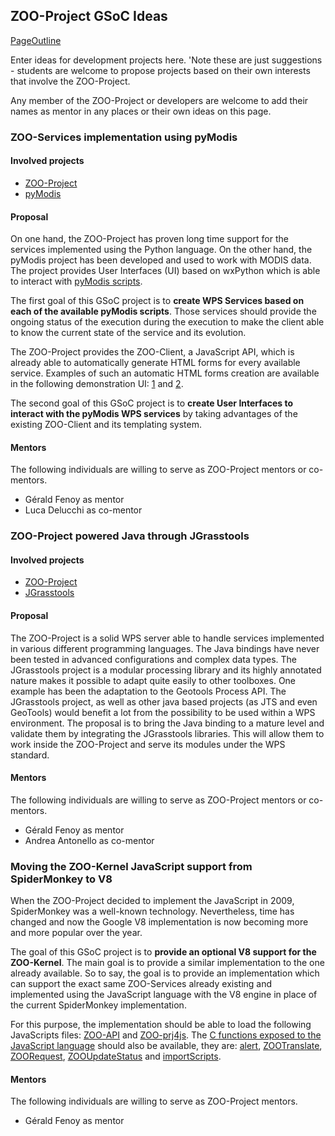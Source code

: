 
== ZOO-Project GSoC Ideas  ==

[[PageOutline]]

Enter ideas for development projects here. 'Note these are just suggestions - students are welcome to propose projects based on their own interests that involve the ZOO-Project. 

Any member of the ZOO-Project or developers are welcome to add their names as mentor in any places or their own ideas on this page.

=== ZOO-Services implementation using pyModis  ===

==== Involved projects ====

*[http://www.zoo-project.org/ ZOO-Project] 
*[http://www.pymodis.org/ pyModis]

==== Proposal ====

On one hand, the ZOO-Project has proven long time support for the services implemented using the Python language. On the other hand, the pyModis project has been developed and used to work with MODIS data. The project provides User Interfaces (UI) based on wxPython which is able to interact with [http://www.pymodis.org/scripts/software.html pyModis scripts].

The first goal of this GSoC project is to '''create WPS Services based on each of the available pyModis scripts'''. Those services should provide the ongoing status of the execution during the execution to make the client able to know the current state of the service and its evolution.

The ZOO-Project provides the ZOO-Client, a JavaScript API, which is already able to automatically generate HTML forms for every available service. Examples of such an automatic HTML forms creation are available in the following demonstration UI: [http://zoo-project.org/examples/saga-example.html 1] and [http://zoo-project.org/examples/otb-example.html 2].

The second goal of this GSoC project is to '''create User Interfaces to interact with the pyModis WPS services''' by taking advantages of the existing ZOO-Client and its templating system.

==== Mentors ====

The following individuals are willing to serve as ZOO-Project mentors or co-mentors. 

*Gérald Fenoy as mentor
*Luca Delucchi as co-mentor


=== ZOO-Project powered Java through JGrasstools  ===

==== Involved projects ====

*[http://www.zoo-project.org/ ZOO-Project] 
*[http://moovida.github.io/jgrasstools/ JGrasstools]

==== Proposal ====

The ZOO-Project is a solid WPS server able to handle services implemented in various different programming languages. The Java bindings have never been tested in advanced configurations and complex data types.
The JGrasstools project is a modular processing library and its highly annotated nature makes it possible to adapt quite easily to other toolboxes. One example has been the adaptation to the Geotools Process API. The JGrasstools project, as well as other java based projects (as JTS and even GeoTools) would benefit a lot from the possibility to be used within a WPS environment. The proposal is to bring the Java binding to a mature level and validate them by integrating the JGrasstools libraries. This will allow them to work inside the ZOO-Project and serve its modules under the WPS standard.

==== Mentors ====

The following individuals are willing to serve as ZOO-Project mentors or co-mentors. 

*Gérald Fenoy as mentor
*Andrea Antonello as co-mentor

=== Moving the ZOO-Kernel JavaScript support from SpiderMonkey to V8 ===

When the ZOO-Project decided to implement the JavaScript in 2009, SpiderMonkey was a well-known technology. Nevertheless, time has changed and now the Google V8 implementation is now becoming more and more popular over the year. 

The goal of this GSoC project is to '''provide an optional V8 support for the ZOO-Kernel'''. The main goal is to provide a similar implementation  to the one already available. So to say, the goal is to provide an implementation which can support the exact same ZOO-Services already existing and implemented using the JavaScript language with the V8 engine in place of the current SpiderMonkey implementation.

For this purpose, the implementation should be able to load the following JavaScripts files: [http://zoo-project.org/trac/browser/trunk/zoo-project/zoo-api/js/ZOO-api.js ZOO-API] and [http://zoo-project.org/trac/browser/trunk/zoo-project/zoo-api/js/ZOO-proj4js.js ZOO-prj4js]. The [http://zoo-project.org/trac/browser/trunk/zoo-project/zoo-kernel/service_internal_js.c#L150 C functions exposed to the JavaScript language] should also be available, they are: [http://zoo-project.org/trac/browser/trunk/zoo-project/zoo-kernel/service_internal_js.c#L34 alert], [http://zoo-project.org/trac/browser/trunk/zoo-project/zoo-kernel/service_internal_js.c#L849 ZOOTranslate], [http://zoo-project.org/trac/browser/trunk/zoo-project/zoo-kernel/service_internal_js.c#L870 ZOORequest], [http://zoo-project.org/trac/browser/trunk/zoo-project/zoo-kernel/service_internal_js.c#L955 ZOOUpdateStatus] and [http://zoo-project.org/trac/browser/trunk/zoo-project/zoo-kernel/service_internal_js.c#L59 importScripts].

==== Mentors ====

The following individuals are willing to serve as ZOO-Project mentors. 

*Gérald Fenoy as mentor



{{TracNotice|{{PAGENAME}}}}